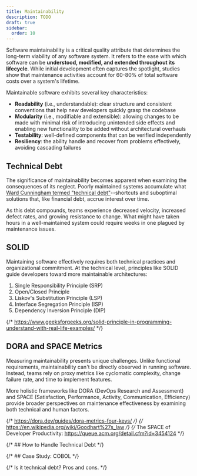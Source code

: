 ```yaml
---
title: Maintainability
description: TODO
draft: true
sidebar:
  order: 10
---
```


Software maintainability is a critical quality attribute that determines the long-term viability of any software system. It refers to the ease with which software can be **understood, modified, and extended throughout its lifecycle**. While initial development often captures the spotlight, studies show that maintenance activities account for 60-80% of total software costs over a system's lifetime.

Maintainable software exhibits several key characteristics:

- **Readability** (i.e., understandable): clear structure and consistent conventions that help new developers quickly grasp the codebase
- **Modularity** (i.e., modifiable and extensible): allowing changes to be made with minimal risk of introducing unintended side effects and enabling new functionality to be added without architectural overhauls
- **Testability**: well-defined components that can be verified independently
- **Resiliency**: the ability handle and recover from problems effectively, avoiding cascading failures

## Technical Debt

The significance of maintainability becomes apparent when examining the consequences of its neglect. Poorly maintained systems accumulate what [Ward Cunningham termed "technical debt"](https://en.wikipedia.org/wiki/Technical_debt#Origin_of_the_concept)--shortcuts and suboptimal solutions that, like financial debt, accrue interest over time. 

As this debt compounds, teams experience decreased velocity, increased defect rates, and growing resistance to change. What might have taken hours in a well-maintained system could require weeks in one plagued by maintenance issues.

## SOLID

Maintaining software effectively requires both technical practices and organizational commitment. At the technical level, principles like SOLID guide developers toward more maintainable architectures:

1. Single Responsibility Principle (SRP)
2. Open/Closed Principle
3. Liskov's Substitution Principle (LSP)
4. Interface Segregation Principle (ISP)
5. Dependency Inversion Principle (DIP)

{/* https://www.geeksforgeeks.org/solid-principle-in-programming-understand-with-real-life-examples/ */}

## DORA and SPACE Metrics

Measuring maintainability presents unique challenges. Unlike functional requirements, maintainability can't be directly observed in running software. Instead, teams rely on proxy metrics like cyclomatic complexity, change failure rate, and time to implement features. 

More holistic frameworks like DORA (DevOps Research and Assessment) and SPACE (Satisfaction, Performance, Activity, Communication, Efficiency) provide broader perspectives on maintenance effectiveness by examining both technical and human factors.

{/* https://dora.dev/guides/dora-metrics-four-keys/ */}
{/* https://en.wikipedia.org/wiki/Goodhart%27s_law */}
{/* The SPACE of Developer Productivity: https://queue.acm.org/detail.cfm?id=3454124 */}

{/* ## How to Handle Technical Debt */}

{/* ## Case Study: COBOL */}

{/* Is it technical debt? Pros and cons. */}